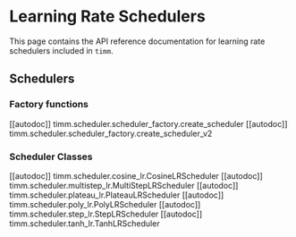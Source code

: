 # Learning Rate Schedulers

This page contains the API reference documentation for learning rate schedulers included in `timm`.

## Schedulers

### Factory functions

[[autodoc]] timm.scheduler.scheduler_factory.create_scheduler
[[autodoc]] timm.scheduler.scheduler_factory.create_scheduler_v2

### Scheduler Classes

[[autodoc]] timm.scheduler.cosine_lr.CosineLRScheduler
[[autodoc]] timm.scheduler.multistep_lr.MultiStepLRScheduler
[[autodoc]] timm.scheduler.plateau_lr.PlateauLRScheduler
[[autodoc]] timm.scheduler.poly_lr.PolyLRScheduler
[[autodoc]] timm.scheduler.step_lr.StepLRScheduler
[[autodoc]] timm.scheduler.tanh_lr.TanhLRScheduler
